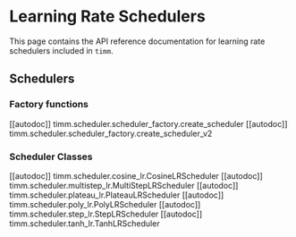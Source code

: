 # Learning Rate Schedulers

This page contains the API reference documentation for learning rate schedulers included in `timm`.

## Schedulers

### Factory functions

[[autodoc]] timm.scheduler.scheduler_factory.create_scheduler
[[autodoc]] timm.scheduler.scheduler_factory.create_scheduler_v2

### Scheduler Classes

[[autodoc]] timm.scheduler.cosine_lr.CosineLRScheduler
[[autodoc]] timm.scheduler.multistep_lr.MultiStepLRScheduler
[[autodoc]] timm.scheduler.plateau_lr.PlateauLRScheduler
[[autodoc]] timm.scheduler.poly_lr.PolyLRScheduler
[[autodoc]] timm.scheduler.step_lr.StepLRScheduler
[[autodoc]] timm.scheduler.tanh_lr.TanhLRScheduler
